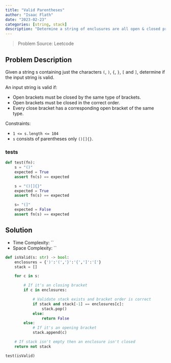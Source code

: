 ```yaml
---
title: "Valid Parentheses"
author: "Isaac Flath"
date: "2023-02-23"
categories: [string, stack]
description: "Determine a string of enclusures are all open & closed properly and in correct order"
---
```


>Problem Source:  Leetcode

## Problem Description

Given a string s containing just the characters `(`, `)`, `{`, `}`, `[` and `]`, determine if the input string is valid.

An input string is valid if:

+ Open brackets must be closed by the same type of brackets.
+ Open brackets must be closed in the correct order.
+ Every close bracket has a corresponding open bracket of the same type.


Constraints:

+ `1 <= s.length <= 104`
+ `s` consists of parentheses only `()[]{}`.


### tests

```python
def test(fn):
    s = "()"
    expected = True
    assert fn(s) == expected 

    s = "()[]{}"
    expected = True
    assert fn(s) == expected 

    s= "(]"
    expected = False
    assert fn(s) == expected 
```


## Solution

+ Time Complexity: ``
+ Space Complexity: ``

```python
def isValid(s: str) -> bool:
    enclosures = {')':'(','}':'{',']':'['}
    stack = []

    for c in s:

        # If it's an closing bracket
        if c in enclosures:

            # Validate stack exists and bracket order is correct
            if stack and stack[-1] == enclosures[c]:
                stack.pop()
            else:
                return False
        else:
            # If it's an opening bracket
            stack.append(c)

    # If stack isn't empty then an enclosure isn't closed
    return not stack 

test(isValid)    


```


